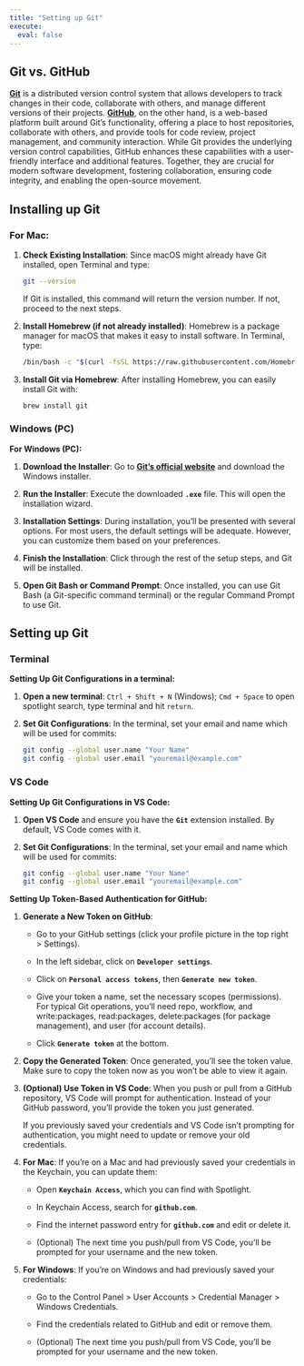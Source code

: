 ```yaml
---
title: "Setting up Git"
execute:
  eval: false
---
```


## Git vs. GitHub

[**Git**](https://en.wikipedia.org/wiki/Git) is a distributed version control system that allows developers to track changes in their code, collaborate with others, and manage different versions of their projects. [**GitHub**](https://en.wikipedia.org/wiki/GitHub), on the other hand, is a web-based platform built around Git's functionality, offering a place to host repositories, collaborate with others, and provide tools for code review, project management, and community interaction. While Git provides the underlying version control capabilities, GitHub enhances these capabilities with a user-friendly interface and additional features. Together, they are crucial for modern software development, fostering collaboration, ensuring code integrity, and enabling the open-source movement.

## Installing up Git

### **For Mac:**

1.  **Check Existing Installation**: Since macOS might already have Git installed, open Terminal and type:

    ```bash
    git --version
    ```

    If Git is installed, this command will return the version number. If not, proceed to the next steps.

2.  **Install Homebrew (if not already installed)**: Homebrew is a package manager for macOS that makes it easy to install software. In Terminal, type:

    ```bash
    /bin/bash -c "$(curl -fsSL https://raw.githubusercontent.com/Homebrew/install/HEAD/install.sh)"
    ```

3.  **Install Git via Homebrew**: After installing Homebrew, you can easily install Git with:

    ```bash
    brew install git
    ```

### Windows (PC)

**For Windows (PC):**

1.  **Download the Installer**: Go to [**Git's official website**](https://git-scm.com/) and download the Windows installer.

2.  **Run the Installer**: Execute the downloaded **`.exe`** file. This will open the installation wizard.

3.  **Installation Settings**: During installation, you'll be presented with several options. For most users, the default settings will be adequate. However, you can customize them based on your preferences.

4.  **Finish the Installation**: Click through the rest of the setup steps, and Git will be installed.

5.  **Open Git Bash or Command Prompt**: Once installed, you can use Git Bash (a Git-specific command terminal) or the regular Command Prompt to use Git.

## Setting up Git

### Terminal

**Setting Up Git Configurations in a terminal:**

1.  **Open a new terminal**: `Ctrl + Shift + N` (Windows); `Cmd + Space` to open spotlight search, type terminal and hit `return`.

2.  **Set Git Configurations**: In the terminal, set your email and name which will be used for commits:

    ```bash
    git config --global user.name "Your Name"
    git config --global user.email "youremail@example.com"
    ```

### VS Code

**Setting Up Git Configurations in VS Code:**

1.  **Open VS Code** and ensure you have the **`Git`** extension installed. By default, VS Code comes with it.

2.  **Set Git Configurations**: In the terminal, set your email and name which will be used for commits:

    ```bash
    git config --global user.name "Your Name"
    git config --global user.email "youremail@example.com"
    ```

**Setting Up Token-Based Authentication for GitHub:**

1.  **Generate a New Token on GitHub**:

    -   Go to your GitHub settings (click your profile picture in the top right \> Settings).

    -   In the left sidebar, click on **`Developer settings`**.

    -   Click on **`Personal access tokens`**, then **`Generate new token`**.

    -   Give your token a name, set the necessary scopes (permissions). For typical Git operations, you'll need repo, workflow, and write:packages, read:packages, delete:packages (for package management), and user (for account details).

    -   Click **`Generate token`** at the bottom.

2.  **Copy the Generated Token**: Once generated, you'll see the token value. Make sure to copy the token now as you won't be able to view it again.

3.  **(Optional) Use Token in VS Code**: When you push or pull from a GitHub repository, VS Code will prompt for authentication. Instead of your GitHub password, you'll provide the token you just generated.

    If you previously saved your credentials and VS Code isn't prompting for authentication, you might need to update or remove your old credentials.

4.  **For Mac**: If you're on a Mac and had previously saved your credentials in the Keychain, you can update them:

    -   Open **`Keychain Access`**, which you can find with Spotlight.

    -   In Keychain Access, search for **`github.com`**.

    -   Find the internet password entry for **`github.com`** and edit or delete it.

    -   (Optional) The next time you push/pull from VS Code, you'll be prompted for your username and the new token.

5.  **For Windows**: If you're on Windows and had previously saved your credentials:

    -   Go to the Control Panel \> User Accounts \> Credential Manager \> Windows Credentials.

    -   Find the credentials related to GitHub and edit or remove them.

    -   (Optional) The next time you push/pull from VS Code, you'll be prompted for your username and the new token.
